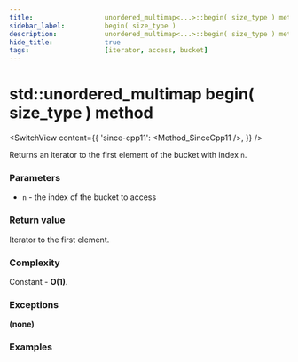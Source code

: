 ```yaml
---
title:					unordered_multimap<...>::begin( size_type ) method
sidebar_label:			begin( size_type )
description:			unordered_multimap<...>::begin( size_type ) method C++ documentation
hide_title:				true
tags:					[iterator, access, bucket]
---
```



<!----------------- Codes ---------------------->

<!-- begin( size_type ) -->

# std::unordered_multimap begin( size_type ) method

<SwitchView content={{
    'since-cpp11': <Method_SinceCpp11 />,
    }} />

Returns an iterator to the first element of the bucket with index `n`.

### Parameters

 - `n` - the index of the bucket to access

### Return value

Iterator to the first element.

### Complexity

Constant - **O(1)**.

### Exceptions

**(none)**

### Examples

<ImproveSection />
